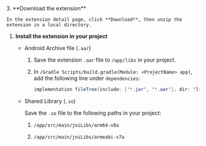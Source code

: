 <PlatformWrapper platform="android">
3. **Download the extension**

    In the extension detail page, click **Download**, then unzip the extension in a local directory.

1. **Install the extension in your project**

    - Android Archive file (`.aar`)

        1.  Save the extension `.aar` file to `/app/libs` in your project.

        2.  In `/Gradle Scripts/build.gradle(Module: <ProjectName> app)`, add the following line under `dependencies`:

            ``` java
            implementation fileTree(include: ['*.jar', '*.aar'], dir: 'libs')
            ```

    - Shared Library (`.so`)

        Save the `.so` file to the following paths in your project:

        1.  `/app/src/main/jniLibs/arm64-v8a`

        2.  `/app/src/main/jniLibs/armeabi-v7a`

</PlatformWrapper>
